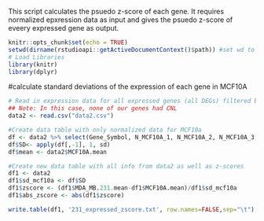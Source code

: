 This script calculates the psuedo z-score of each gene. It requires normalized epxression data as input and gives the psuedo z-score of eveery expressed gene as output.

```r
knitr::opts_chunk$set(echo = TRUE)
setwd(dirname(rstudioapi::getActiveDocumentContext()$path)) #set wd to wherever script is located
# Load Libraries
library(knitr)
library(dplyr)
```

#calculate standard deviations of the expression of each gene in MCF10A
```r
# Read in expression data for all expressed genes (all DEGs) filtered by CNL
## Note: In this case, none of our genes had CNL
data2 <- read.csv("data2.csv")

#Create data table with only normalized data for MCF10a
df <- data2 %>% select(Gene_Symbol, N_MCF10A_1, N_MCF10A_2, N_MCF10A_3, N_MCF10A_4)
df$SD<- apply(df[,-1], 1, sd)
df$mean <- data2$MCF10A.mean

#Create new data table with all info from data2 as well as z-scores
df1 <- data2
df1$sd_mcf10a <- df$SD
df1$zscore <- (df1$MDA_MB.231.mean-df1$MCF10A.mean)/df1$sd_mcf10a
df1$abs_zscore <- abs(df1$zscore)

write.table(df1, '231_expressed_zscore.txt', row.names=FALSE,sep="\t")

```
